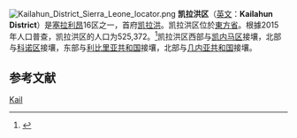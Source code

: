 [[File:Kailahun_District_Sierra_Leone_locator.png|thumb]]
'''凯拉洪区'''（[[英文|英文]]：'''Kailahun District'''）是[[塞拉利昂|塞拉利昂]]16区之一，首府[[凯拉洪|凯拉洪]]。凯拉洪区位於[[東方省_(塞拉利昂)|東方省]]。根據2015 年人口普查，凯拉洪区的人口为525,372。<ref name="population">{{Cite web|url=https://archive.today/20121216142937/http://www.world-gazetteer.com/wg.php?x=&men=srcg&lng=en&des=wg&srt=npan&col=abcdefghinoq&msz=1500&geo=0|title=World Gazetteer: Search for a geographical entity}}</ref>凯拉洪区西部与[[凯内马区|凯内马区]]接壤，北部与[[科诺区|科诺区]]接壤，东部与[[利比里亚共和国|利比里亚共和国]]接壤，北部与[[几内亚共和国|几内亚共和国]]接壤。

==参考文献==
{{reflist}}

{{coord|display=title}}
{{SierraLeone-geo-stub}}
{{塞拉利昂大区}}
[[Category:塞拉利昂行政区划|Kail]]